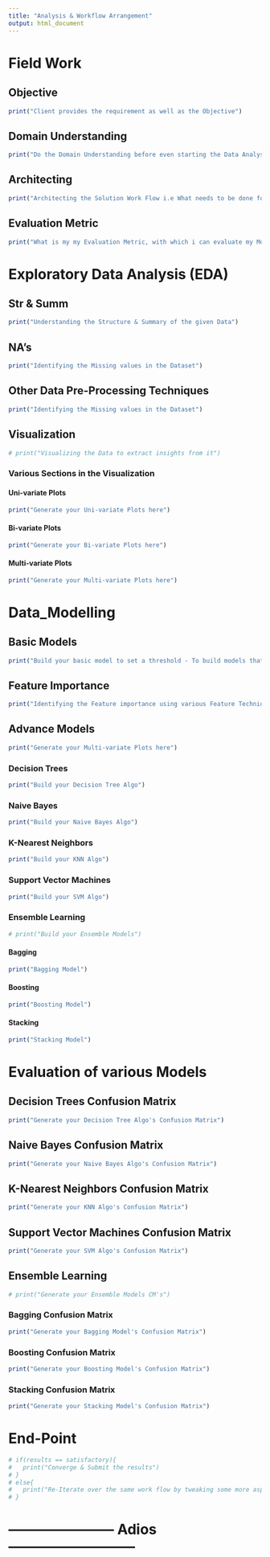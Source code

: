 ---
title: "Analysis & Workflow Arrangement"
output: html_document
---

# Field Work {.tabset}

## Objective

```{r}
print("Client provides the requirement as well as the Objective")
```

## Domain Understanding 

```{r}
print("Do the Domain Understanding before even starting the Data Analysis")
```

## Architecting

```{r}
print("Architecting the Solution Work Flow i.e What needs to be done for achieving the goal")
```

## Evaluation Metric

```{r}
print("What is my my Evaluation Metric, with which i can evaluate my Modelling & Predictions")
```

# Exploratory Data Analysis (EDA) {.tabset}

## Str & Summ

```{r}
print("Understanding the Structure & Summary of the given Data")
```

## NA's

```{r}
print("Identifying the Missing values in the Dataset")
```

## Other Data Pre-Processing Techniques

```{r}
print("Identifying the Missing values in the Dataset")
```

## Visualization

```{r}
# print("Visualizing the Data to extract insights from it")
```

### Various Sections in the Visualization {.tabset}

#### Uni-variate Plots

```{r}
print("Generate your Uni-variate Plots here")
```

#### Bi-variate Plots

```{r}
print("Generate your Bi-variate Plots here")
```

#### Multi-variate Plots

```{r}
print("Generate your Multi-variate Plots here")
```

# Data_Modelling

## Basic Models

```{r}
print("Build your basic model to set a threshold - To build models that should be better than this")
```

## Feature Importance

```{r}
print("Identifying the Feature importance using various Feature Techniques - Step-AIC/VIF/RF")
```

## Advance Models {.tabset}

```{r}
print("Generate your Multi-variate Plots here")
```

### Decision Trees

```{r}
print("Build your Decision Tree Algo")
```

### Naive Bayes 

```{r}
print("Build your Naive Bayes Algo")
```

### K-Nearest Neighbors

```{r}
print("Build your KNN Algo")
```

### Support Vector Machines

```{r}
print("Build your SVM Algo")
```

### Ensemble Learning {.tabset}

```{r}
# print("Build your Ensemble Models")
```

#### Bagging

```{r}
print("Bagging Model")
```

#### Boosting

```{r}
print("Boosting Model")
```

#### Stacking

```{r}
print("Stacking Model")
```

# Evaluation of various Models {.tabset}

## Decision Trees Confusion Matrix

```{r}
print("Generate your Decision Tree Algo's Confusion Matrix")
```

## Naive Bayes Confusion Matrix

```{r}
print("Generate your Naive Bayes Algo's Confusion Matrix")
```

## K-Nearest Neighbors Confusion Matrix

```{r}
print("Generate your KNN Algo's Confusion Matrix")
```

## Support Vector Machines Confusion Matrix

```{r}
print("Generate your SVM Algo's Confusion Matrix")
```

## Ensemble Learning {.tabset}

```{r}
# print("Generate your Ensemble Models CM's")
```

### Bagging Confusion Matrix

```{r}
print("Generate your Bagging Model's Confusion Matrix")
```

### Boosting Confusion Matrix

```{r}
print("Generate your Boosting Model's Confusion Matrix")
```

### Stacking Confusion Matrix

```{r}
print("Generate your Stacking Model's Confusion Matrix")
```

# End-Point

```{r}
# if(results == satisfactory){
#   print("Converge & Submit the results")
# }
# else{
#   print("Re-Iterate over the same work flow by tweaking some more aspects of the work flow")
# }
```
  

# ----------------------- Adios ---------------------------

